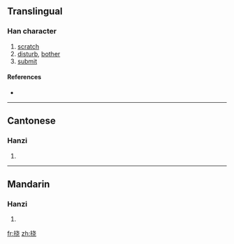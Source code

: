 {{also|撓}}
==Translingual==

===Han character===
{{Han char|rn=64|rad=手|as=06|sn=9|four=|canj=手十心山 (QJPU)}}

# [[scratch]]
# [[disturb]], [[bother]]
# [[submit]]

====References====
* {{Han ref|kx=0431.171|hdz=31868.120|uh=6320|ud=25376}}

----

==Cantonese==

===Hanzi===
{{yue-hanzi|jyut=|y=naau4, naau5|tra=撓}}

# {{defn|Cantonese}}

----

==Mandarin==

===Hanzi===
{{cmn-hanzi|tra=撓|pin=[[dàng]] ([[dang4]]), [[náo]] ([[nao2]]), [[tǎng]] ([[tang3]])|wg=tang<sup>4</sup>, nao<sup>2</sup>, t'ang<sup>3</sup>}}

# {{defn|Mandarin}}

[[fr:挠]]
[[zh:挠]]